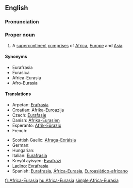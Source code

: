 ==English==

===Pronunciation===
{{a|US}} {{IPA|/ˈæf.rɪk.ə.jʊrˈeɪ.ʒə/}}

===Proper noun===
{{en-proper noun|sg=[[Africa]]-[[Eurasia]]}}

# A [[supercontinent]] [[comprises]] of [[Africa]], [[Europe]] and [[Asia]].

====Synonyms====
{{rfc|These don't seem to be attested synonyms.}}
*Eurafrasia
*Eurasica
*Africa-Eurasia
*Afro-Eurasia

====Translations====
{{trans-top|supercontinent}}
* Arpetan: [[Erafrasia]]
* Croatian: [[Afrika-Euroazija]]
* Czech: [[Eurafasie]]
* Danish: [[Afrika-Eurasien]]
* Esperanto: [[Afrik-Eŭrazio]]
* French: {{t+|fr|Eurafrasie}}
{{trans-mid}}
* Scottish Gaelic: [[Afraga-Eoràisia]]
* German: {{t+|de|Afrika-Eurasien}}
* Hungarian: {{t-|hu|Afro-Eurázsia}}
* Italian: [[Eurafrasia]]
* Kreyòl ayisyen: [[Ewafrazi]]
* [[Ladino]]: [[Evrafrasia]]
* Spanish: [[Eurafrasia]], [[África-Eurasia]], [[Euroasiático-africano]]
{{trans-bottom}}

[[fr:Africa-Eurasia]]
[[hu:Africa-Eurasia]]
[[simple:Africa-Eurasia]]